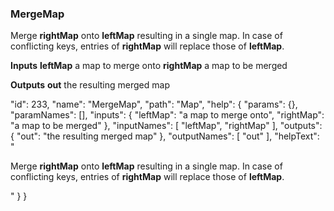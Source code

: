 ### MergeMap

Merge **rightMap** onto **leftMap** resulting in a single map. In case of conflicting keys, entries of **rightMap** will replace those of **leftMap**.

**Inputs**
**leftMap**
a map to merge onto
**rightMap**
a map to be merged


**Outputs**
**out**
the resulting merged map





  "id": 233,
  "name": "MergeMap",
  "path": "Map",
  "help": {
    "params": {},
    "paramNames": [],
    "inputs": {
      "leftMap": "a map to merge onto",
      "rightMap": "a map to be merged"
    },
    "inputNames": [
      "leftMap",
      "rightMap"
    ],
    "outputs": {
      "out": "the resulting merged map"
    },
    "outputNames": [
      "out"
    ],
    "helpText": "<p>Merge&nbsp;<strong>rightMap</strong>&nbsp;onto&nbsp;<strong>leftMap</strong>&nbsp;resulting in a single map. In case of conflicting keys,&nbsp;entries of&nbsp;<strong>rightMap</strong>&nbsp;will replace those of <strong>leftMap</strong>.</p>"
  }
}